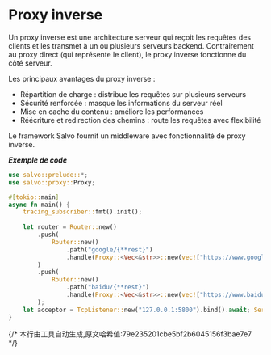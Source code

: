 # Proxy inverse

Un proxy inverse est une architecture serveur qui reçoit les requêtes des clients et les transmet à un ou plusieurs serveurs backend. Contrairement au proxy direct (qui représente le client), le proxy inverse fonctionne du côté serveur.

Les principaux avantages du proxy inverse :
- Répartition de charge : distribue les requêtes sur plusieurs serveurs
- Sécurité renforcée : masque les informations du serveur réel
- Mise en cache du contenu : améliore les performances
- Réécriture et redirection des chemins : route les requêtes avec flexibilité

Le framework Salvo fournit un middleware avec fonctionnalité de proxy inverse.

_**Exemple de code**_

```rust
use salvo::prelude::*;
use salvo::proxy::Proxy;

#[tokio::main]
async fn main() {
    tracing_subscriber::fmt().init();
    
    let router = Router::new()
        .push(
            Router::new()
                .path("google/{**rest}")
                .handle(Proxy::<Vec<&str>>::new(vec!["https://www.google.com"])),
        )
        .push(
            Router::new()
                .path("baidu/{**rest}")
                .handle(Proxy::<Vec<&str>>::new(vec!["https://www.baidu.com"])),
        );
    let acceptor = TcpListener::new("127.0.0.1:5800").bind().await; Server::new(acceptor).serve(router).await;
}
```
{/* 本行由工具自动生成,原文哈希值:79e235201cbe5bf2b6045156f3bae7e7 */}